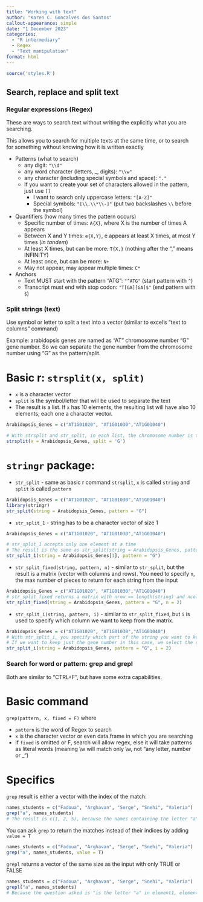 ```yaml
---
title: "Working with text"
author: "Karen C. Goncalves dos Santos"
callout-appearance: simple
date: "1 December 2023"
categories:
  - "R intermediary"
  - Regex
  - "Text manipulation"
format: html
---
```


```r
source('styles.R')
```

## Search, replace and split text

### Regular expressions (Regex)

These are ways to search text without writing the explicitly what you are searching. 

This allows you to search for multiple texts at the same time, or to search for something without knowing how it is written exactly

- Patterns (what to search)
	- any digit: `"\\d"` 
	- any word character (letters, _, digits): `"\\w"` 
	- any character (including special symbols and space): `"."`
	- If you want to create your set of characters allowed in the pattern, just use `[]`
		- I want to search only uppercase letters: `"[A-Z]"`
		- Special symbols: `"[\\.\\*\\-]"` (put two backslashes `\\` before the symbol)

- Quantifiers (how many times the pattern occurs)
	- Specific number of times: `A{X}`, where X is the number of times A appears
	- Between X and Y times: `e{X,Y}`, e appears at least X times, at most Y times (_in tandem_)
	- At least X times, but can be more: `T{X,}` (nothing after the "," means INFINITY)
	- At least once, but can be more: `N+`
	- May not appear, may appear multiple times: `C*`

- Anchors
	- Text MUST start with the pattern "ATG": `"^ATG"` (start pattern with `^`)
	- Transcript must end with stop codon: `"T[GA][GA]$"` (end pattern with `$`)

### Split strings (text)

Use symbol or letter to split a text into a vector (similar to excel's "text to columns" command)

Example: arabidopsis genes are named as "AT" chromosome number "G" gene number. So we can separate the gene number from the chromosome number using "G" as the pattern/split.

:::{.panel-tabset}
# Basic r: `strsplit(x, split)`

- `x` is a character vector
- `split` is the symbol/letter that will be used to separate the text
- The result is a list. If `x` has 10 elements, the resulting list will have also 10 elements, each one a character vector.

```r
Arabidopsis_Genes = c("AT1G01020", "AT1G01030","AT1G01040")

# With strsplit and str_split, in each list, the chromosome number is the first element, the gene number is the second
strsplit(x = Arabidopsis_Genes, split = 'G')
```

# `stringr` package: 

- `str_split` - same as basic r command `strsplit`, `x` is called `string` and `split` is called `pattern`

```r
Arabidopsis_Genes = c("AT1G01020", "AT1G01030","AT1G01040")
library(stringr)
str_split(string = Arabidopsis_Genes, pattern = "G")
```

- `str_split_1` - string has to be a character vector of size 1

```r
Arabidopsis_Genes = c("AT1G01020", "AT1G01030","AT1G01040")

# str_split_1 accepts only one element at a time
# The result is the same as str_split(string = Arabidopsis_Genes, pattern = "G")[[1]]
str_split_1(string = Arabidopsis_Genes[1], pattern = "G")
```


- `str_split_fixed(string, pattern, n)` - similar to `str_split`, but the result is a matrix (vector with columns and rows). You need to specify `n`, the max number of pieces to return for each string from the input

```r
Arabidopsis_Genes = c("AT1G01020", "AT1G01030","AT1G01040")
# str_split_fixed returns a matrix with nrow == length(string) and ncol == n
str_split_fixed(string = Arabidopsis_Genes, pattern = "G", n = 2)
```


- `str_split_i(string, pattern, i)` - similar to `str_split_fixed`, but `i` is used to specify which column we want to keep from the matrix.
```r
Arabidopsis_Genes = c("AT1G01020", "AT1G01030","AT1G01040")
# With str_split_i, you specify which part of the string you want to keep after the split
# If we want to keep just the gene number in this case, we select the second part, the one that comes after "G"
str_split_i(string = Arabidopsis_Genes, pattern = "G", i = 2)
```

:::

### Search for word or pattern: grep and grepl

Both are similar to "CTRL+F", but have some extra capabilities.

:::{.panel-tabset}
# Basic command

`grep(pattern, x, fixed = F)` where

- `pattern` is the word of Regex to search
- `x` is the character vector or even data.frame in which you are searching
- If `fixed` is omitted or F, search will allow regex, else it will take patterns as literal words (meaning \\w will match only \\w, not "any letter, number or _") 

# Specifics

`grep` result is either a vector with the index of the match:

```r
names_students = c("Fadoua", "Arghavan", "Serge", "Snehi", "Valeria")
grep("a", names_students)
# The result is c(1, 2, 5), because the names containing the letter "a" are the 1st, 2nd and 5th elements of the input 
```

You can ask `grep` to return the matches instead of their indices by adding `value = T`

```r
names_students = c("Fadoua", "Arghavan", "Serge", "Snehi", "Valeria")
grep("a", names_students, value = T)
```

`grepl` returns a vector of the same size as the input with only TRUE or FALSE
```r
names_students = c("Fadoua", "Arghavan", "Serge", "Snehi", "Valeria")
grepl("a", names_students)
# Because the question asked is "is the letter "a" in element1, element2... you cannot use the argument `value = T`
```

:::
